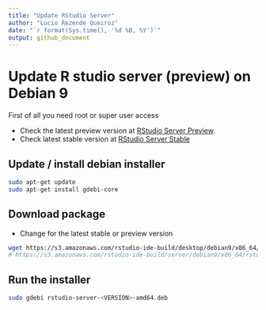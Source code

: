 ```yaml
---
title: "Update RStudio Server"
author: "Lucio Rezende Queiroz"
date: "`r format(Sys.time(), '%d %B, %Y')`"
output: github_document
---
```


# Update R studio server (preview) on Debian 9

First of all you need root or super user access 

* Check the latest preview version at [RStudio Server Preview](https://www.rstudio.com/products/rstudio/download/preview/).
* Check latest stable version at [RStudio Server Stable](https://www.rstudio.com/products/rstudio/download/)

## Update / install debian installer 

```bash
sudo apt-get update
sudo apt-get install gdebi-core
```

## Download package

* Change <VERSION> for the latest stable or preview version

```bash
wget https://s3.amazonaws.com/rstudio-ide-build/desktop/debian9/x86_64/rstudio-server-<VERSION>-amd64.deb
# https://s3.amazonaws.com/rstudio-ide-build/server/debian9/x86_64/rstudio-server-1.2.907-amd64.deb
```

## Run the installer

```bash
sudo gdebi rstudio-server-<VERSION>-amd64.deb
```


